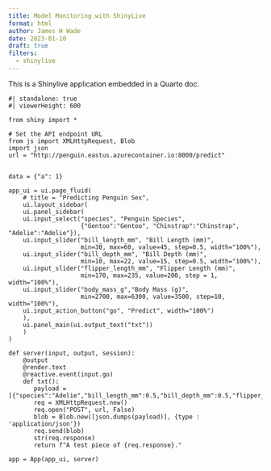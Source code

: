 ```yaml
---
title: Model Monitoring with ShinyLive
format: html
author: James H Wade
date: 2023-01-10
draft: true
filters:
  - shinylive
---
```


This is a Shinylive application embedded in a Quarto doc.

```shinylive-python
#| standalone: true
#| viewerHeight: 600

from shiny import *

# Set the API endpoint URL
from js import XMLHttpRequest, Blob
import json
url = "http://penguin.eastus.azurecontainer.io:8000/predict"


data = {"a": 1}

app_ui = ui.page_fluid(
    # title = "Predicting Penguin Sex",
    ui.layout_sidebar(
    ui.panel_sidebar(
    ui.input_select("species", "Penguin Species",
                    {"Gentoo":"Gentoo", "Chinstrap":"Chinstrap", "Adelie":"Adelie"}),
    ui.input_slider("bill_length_mm", "Bill Length (mm)",
                    min=30, max=60, value=45, step=0.5, width="100%"),
    ui.input_slider("bill_depth_mm", "Bill Depth (mm)",
                    min=10, max=22, value=15, step=0.5, width="100%"),
    ui.input_slider("flipper_length_mm", "Flipper Length (mm)",
                    min=170, max=235, value=200, step = 1, width="100%"),
    ui.input_slider("body_mass_g","Body Mass (g)",
                    min=2700, max=6300, value=3500, step=10, width="100%"),
    ui.input_action_button("go", "Predict", width="100%")
    ),
    ui.panel_main(ui.output_text("txt"))
    )
)

def server(input, output, session):
    @output
    @render.text
    @reactive.event(input.go)
    def txt():
       payload = [{"species":"Adelie","bill_length_mm":0.5,"bill_depth_mm":0.5,"flipper_length_mm":0,"body_mass_g":0}]
       req = XMLHttpRequest.new()
       req.open("POST", url, False)
       blob = Blob.new([json.dumps(payload)], {type : 'application/json'})
       req.send(blob)
       str(req.response)
       return f"A test piece of {req.response}." 
  
app = App(app_ui, server)

```